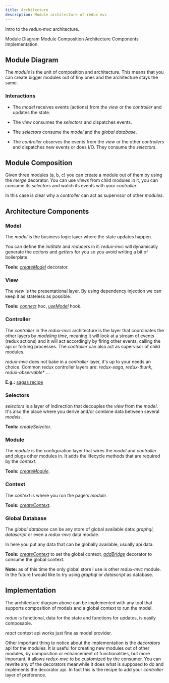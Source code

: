 ```yaml
---
title: Architecture
description: Module architecture of redux-mvc
---
```



<PageDescription>

Intro to the *redux-mvc* architecture.

</PageDescription>


<AnchorLinks>
  <AnchorLink>Module Diagram</AnchorLink>
  <AnchorLink>Module Composition</AnchorLink>
  <AnchorLink>Architecture Components</AnchorLink>
  <AnchorLink>Implementation</AnchorLink>
</AnchorLinks>

## Module Diagram

The *module* is the unit of composition and architecture. This means that you can create bigger modules out of tiny ones and the architecture stays the same.

<Column colLg='4'>
  <Module />
</Column>

### Interactions

- The *model* receives events (actions) from the *view* or the *controller* and updates the state.

- The *view* consumes the *selectors* and dispatches events.

- The *selectors* consume the *model* and the *global database*.

- The *controller* observes the events from the *view* or the other *controllers* and dispatches new events or does I/O. They consume the *selectors*.

## Module Composition

Given three modules (a, b, c) you can create a module out of them by using the *merge* decorator. You can use *views* from child modules in it, you can consume its *selectors* and watch its events with your *controller*.

In this case is clear why a *controller* can act as supervisor of other *modules*.

<Column colLg='4'>
  <ModuleComposition />
</Column>

## Architecture Components

### Model

The *model* is the business logic layer where the state updates happen. 

You can define the *iniState* and *reducers* in it. *redux-mvc* will dynamically generate the *actions* and *getters* for you so you avoid writing a bit of boilerplate.

**Tools:** [*createModel*](/model/docs) decorator.

### View

The *view* is the presentational layer. By using dependency injection we can keep it as stateless as possible.

**Tools:** [*connect*](/context/connect/docs) hoc, [*useModel*](/context/useModel/docs) hook.

### Controller

The *controller* in the *redux-mvc* architecture is the layer that coordinates the other layers by *modeling time*, meaning it will look at a stream of events (redux actions) and it will act accordingly by firing other events, calling the api or forking processes. The *controller* can also act as supervisor of child modules.

*redux-mvc* does not bake in a *controller* layer, it's up to your needs an choice. Common redux controller layers are: *redux-saga*, *redux-thunk*, *redux-observable** ...

**E.g.:** [sagas recipe](https://github.com/redux-mvc/core/blob/master/src/Examples/App/utils.js)

### Selectors

*selectors* is a layer of indirection that decouples the *view* from the *model*. It's also the place where you derive and/or combine data between several *models*.

**Tools:** *createSelector*.
  
### Module

The *module* is the configuration layer that wires the *model* and *controller* and plugs other modules in. It adds the lifecycle methods that are required by the *context*.

**Tools:** [*createModule*](/module/definition/docs).

### Context

The *context* is where you run the page's *module*. 

**Tools:** [*createContext*](/context/creation/docs).

### Global Database

The *global database* can be any store of global available data: *graphql*, *datascript* or even a *redux-mvc* data module. 

In here you put any data that can be globally available, usually api data.

**Tools:** [*createContext*](/middleware/bridge/usage) to set the global context, [*addBridge*](/module/definition/docs#addbridge) decorator to consume the global context.

**Note:** as of this time the only global store I use is other *redux-mvc* module. In the future I would like to try using *graphql* or *datascript* as database.

## Implementation

The architecture diagram above can be implemented with any tool that supports composition of models and a global context to run the model. 

*redux* is functional, data for the state and functions for updates, is easily composable. 

*react* context api works just fine as model provider.

Other important thing to notice about the implementation is the *decorators* api for the modules. It is useful for creating new modules out of other modules, by composition or enhancement of functionalities, but more important, it allows *redux-mvc* to be customized by the consumer. You can rewrite any of the decorators meanwhile it does what is supposed to do and implements the decorator api. In fact this is the recipe to add your *controller* layer of preference.

